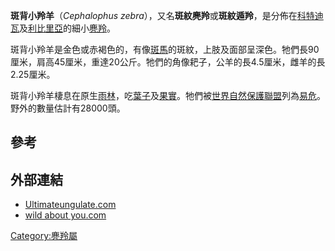 {{Speciesbox
| name = 斑背小羚羊
| image = Зебровый дукер.jpg
| image_width = 250px
| status = VU
| trend = down
| status_system = iucn3.1
| status_ref = <ref name=iucn>{{IUCN2008|assessors=IUCN SSC Antelope Specialist Group |year=2008|id=4153|title=Cephalophus zebra|downloaded=16 January 2009}}</ref>
| genus = Cephalophus
| species = zebra
| authority = [[約翰·愛德華·格雷|Gray]], 1838
}}
'''斑背小羚羊'''（''Cephalophus zebra''），又名'''斑紋麂羚'''或'''斑紋遁羚'''，是分佈在[[科特迪瓦|科特迪瓦]]及[[利比里亞|利比里亞]]的細小[[麂羚|麂羚]]。

斑背小羚羊是金色或赤褐色的，有像[[斑馬|斑馬]]的斑紋，上肢及面部呈深色。牠們長90厘米，肩高45厘米，重達20公斤。牠們的角像耙子，公羊的長4.5厘米，雌羊的長2.25厘米。

斑背小羚羊棲息在原生[[雨林|雨林]]，吃[[葉子|葉子]]及[[果實|果實]]。牠們被[[世界自然保護聯盟|世界自然保護聯盟]]列為[[易危|易危]]。野外的數量估計有28000頭。

== 參考 ==
{{reflist}}

== 外部連結 ==
* [http://www.ultimateungulate.com/Artiodactyla/Cephalophus_zebra.html Ultimateungulate.com] {{Wayback|url=http://www.ultimateungulate.com/Artiodactyla/Cephalophus_zebra.html |date=20170506030732 }}
* [http://www.wild-about-you.com/GameZebraDuiker.htm wild about you.com] {{Wayback|url=http://www.wild-about-you.com/GameZebraDuiker.htm |date=20201127020112 }}

{{Artiodactyla|R.2}}
{{Taxonbar|from=Q169446}}

[[Category:麂羚屬|Category:麂羚屬]]
